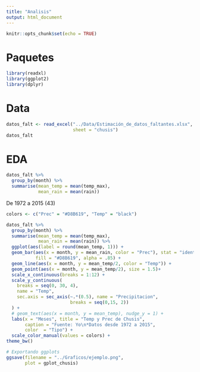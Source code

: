 ```yaml
---
title: "Analisis"
output: html_document
---
```


```r
knitr::opts_chunk$set(echo = TRUE)
```

# Paquetes

```r
library(readxl)
library(ggplot2)
library(dplyr)
```

# Data

```r
datos_falt <- read_excel("../Data/Estimación_de_datos_faltantes.xlsx",
                         sheet = "chusis")
datos_falt
```

# EDA

```r
datos_falt %>% 
  group_by(month) %>% 
  summarise(mean_temp = mean(temp_max),
            mean_rain = mean(rain))
```

De 1972 a 2015 (43)

```r
colors <- c("Prec" = "#D8B619", "Temp" = "black")

datos_falt %>% 
  group_by(month) %>% 
  summarise(mean_temp = mean(temp_max),
            mean_rain = mean(rain)) %>% 
  ggplot(aes(label = round(mean_temp, 1))) +
  geom_bar(aes(x = month, y = mean_rain, color = "Prec"), stat = "identity", 
           fill = "#D8B619", alpha = .85) +
  geom_line(aes(x = month, y = mean_temp/2, color = "Temp")) +
  geom_point(aes(x = month, y = mean_temp/2), size = 1.5)+
  scale_x_continuous(breaks = 1:12) +
  scale_y_continuous(
    breaks = seq(0, 30, 4),
    name = "Temp",
    sec.axis = sec_axis(~.*(0.5), name = "Precipitacion", 
                        breaks = seq(0,15, 2))
  ) +
  # geom_text(aes(x = month, y = mean_temp), nudge_y = 1) +
  labs(x = "Meses", title = "Temp y Prec de Chusis", 
       caption = "Fuente: Yo\n*Datos desde 1972 a 2015",
       color  = "Tipo") +
  scale_color_manual(values = colors) +
theme_bw()
```

```r
# Exportando ggplots
ggsave(filename = "../Graficos/ejemplo.png",
       plot = gplot_chusis)
```
